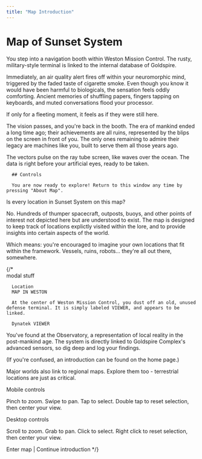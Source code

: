 ```yaml
---
title: "Map Introduction"
---
```


# Map of Sunset System

You step into a navigation booth within Weston Mission Control. The rusty, military-style terminal is linked to the internal database of Goldspire.

Immediately, an air quality alert fires off within your neuromorphic mind, triggered by the faded taste of cigarette smoke. Even though you know it would have been harmful to biologicals, the sensation feels oddly comforting. Ancient memories of shuffling papers, fingers tapping on keyboards, and muted conversations flood your processor.

If only for a fleeting moment, it feels as if they were still here.

The vision passes, and you're back in the booth. The era of mankind ended a long time ago; their achievements are all ruins, represented by the blips on the screen in front of you. The only ones remaining to admire their legacy are machines like you, built to serve them all those years ago.

The vectors pulse on the ray tube screen, like waves over the ocean. The data is right before your artificial eyes, ready to be taken.

      ## Controls

      You are now ready to explore! Return to this window any time by pressing "About Map".

Is every location in Sunset System on this map?

No. Hundreds of thumper spacecraft, outposts, buoys, and other points of interest not depicted here but are understood to exist. The map is designed to keep track of locations explictly visited within the lore, and to provide insights into certain aspects of the world.

Which means: you're encouraged to imagine your own locations that fit within the framework. Vessels, ruins, robots... they're all out there, somewhere.

{/*   
      modal stuff


      Location
      MAP IN WESTON

      At the center of Weston Mission Control, you dust off an old, unused defense terminal. It is simply labeled VIEWER, and appears to be linked.

      Dynatek VIEWER

You've found at the Observatory, a representation of local reality in the post-mankind age. The system is directly linked to Goldspire Complex's advanced sensors, so dig deep and log your findings.

(If you're confused, an introduction can be found on the home page.)

Major worlds also link to regional maps. Explore them too - terrestrial locations are just as critical.

Mobile controls

Pinch to zoom.
Swipe to pan.
Tap to select.
Double tap to reset selection, then center your view.

Desktop controls

Scroll to zoom.
Grab to pan.
Click to select.
Right click to reset selection, then center your view.

Enter map | Continue introduction  */}